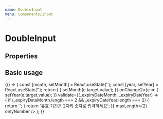 ```yaml
---
name: DoubleInput
menu: Components/Input
---
```



# DoubleInput

## Properties

<Props of={DoubleInput} />

## Basic usage

<Playground>
  {() => {
    const [month, setMonth] = React.useState('');
    const [year, setYear] = React.useState('');
    return (
      <DoczContainer>
        <DoubleInput
          label1="유효 기간"
          value1={month}
          value2={year}
          name1="expiryDateMonth"
          name2="expiryDateYear"
          placeholder1="MM"
          placeholder2="YY"
          onChange1={e => {
            setMonth(e.target.value);
          }}
          onChange2={e => {
            setYear(e.target.value);
          }}
          validate={(_expiryDateMonth, _expiryDateYear) => {
            if (_expiryDateMonth.length === 2 && _expiryDateYear.length === 2) {
              return '';
            }
            return '유효 기간은 2자리 숫자로 입력하세요';
          }}
          maxLength={2}
          onlyNumber
        />
      </DoczContainer>
    );
  }}
</Playground>
